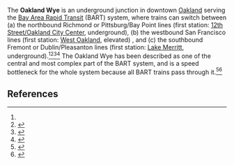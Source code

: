 The '''Oakland Wye''' is an underground junction in downtown [[Oakland, California|Oakland]] serving the [[Bay Area Rapid Transit]] (BART) system, where trains can switch between (a) the northbound Richmond or Pittsburg/Bay Point lines (first station: [[12th Street Oakland City Center station|12th Street/Oakland City Center]], underground), (b) the westbound San Francisco lines (first station: [[West Oakland station|West Oakland]], elevated) , and (c) the southbound Fremont or Dublin/Pleasanton lines (first station: [[Lake Merritt station|Lake Merritt]], underground).<ref name=bart-scoa/><ref>{{cite web|url = http://www.sfgate.com/opinion/article/2nd-Transbay-Tube-needed-to-help-keep-BART-on-5737004.php|title = 2nd Transbay Tube needed to help keep BART on track|last = Mallett|first = Zakhary|date = September 7, 2014|accessdate = July 31, 2017|publisher = ''[[San Francisco Chronicle]]''}}</ref><ref>{{cite web|url = https://transbayblog.com/2008/07/23/new-feature-bart-track-map/|title = New Feature: BART Track Map|author = Eric|publisher = Transbay Blog|date = July 23, 2008|accessdate = July 31, 2017}}</ref><ref name=ota-atc-rrt>{{cite web|url = https://www.princeton.edu/~ota/disk3/1976/7614/7614.PDF|title = Automatic Train Control in Rapid Rail Transit|date = May 1, 1976|accessdate = June 14, 2017|publisher = [[Office of Technology Assessment]]}}</ref>{{rp|45}} The Oakland Wye has been described as one of the central and most complex part of the BART system, and is a speed bottleneck for the whole system because all BART trains pass through it.<ref name=bart-scoa>{{cite web|url = https://www.bart.gov/sites/default/files/docs/BART%20SCOA%20Final%20Report%20June%202013.pdf|title = BART Sustainable Communities Operations Analysis|date = June 1, 2013|accessdate = July 31, 2017|publisher = [[Bay Area Rapid Transit]]|quote = Station to station running times can identify areas within the system that may be susceptible to delay resulting from either speed / operating restrictions or from infrastructure issues. One of the key locations within the BART system is the Oakland Wye. The Oakland Wye is a multi-level interchange between West Oakland, 12th Street and Lake Merritt stations. BART provided information on the running times between these stations to identify any possible issues with regards route selection, route clearing and secondary delays. The information indicates that actual performance through the Wye is largely consistent with scheduled speeds. As a result, while the Wye does not cause significant delay to operations, it does result in slower overall speeds that could result in longer cycle times. Scheduled run times through this area do include a 10% padding to account for fluctuations in the running times through the Oakland Wye. Running times at other key locations within the BART system are consistent with the scheduled run times; more information can be found in Appendix A2 (a separate document). A previous BART signal system headway and capacity constraint study (Systra, 2012) identified the Oakland Wye is critically important to BART’s current operations and future growth in train service. The underlying signalling is in general well designed, although does have some issues that need to be addressed. The Sequential Occupancy Release System (SORS) overlay, however, was found to have severe and excessive impacts, and in many locations is unnecessarily restrictive. The study found that “SORS could be made to be much less restrictive, and need not be as restrictive as the underlying signal system”. }}</ref><ref>{{cite web|url = http://bartrage.com/node/974|title = crawl speed through the Oakland Wye tunnels....|publisher = BART Rage|date = November 19, 2007|accessdate = July 31, 2017}}</ref>

== References ==

{{reflist|30em}}



